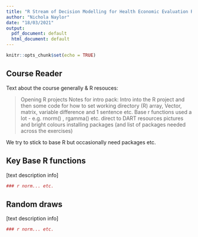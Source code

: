 ```yaml
---
title: "R Stream of Decision Modelling for Health Economic Evaluation Reader"
author: "Nichola Naylor"
date: "18/03/2021"
output:
  pdf_document: default
  html_document: default
---
```


```r
knitr::opts_chunk$set(echo = TRUE)
```

## Course Reader 
Text about the course generally & R resouces:

> Opening R projects
Notes for intro pack:
> Intro into the R project and then some code for how to set working directory (R) 
> array, Vector, matrix, variable difference and 1 sentence etc.
> Base r functions used a lot - e.g. rnorm() , rgamma() etc. 
> direct to DART resources
> pictures and bright colours 
> installing packages (and list of packages needed across the exercises)

We try to stick to base R but occasionally need packages etc.

## Key Base R functions

[text description info]

```r

### r norm... etc.


```
## Random draws

[text description info]

```r

### r norm... etc.


```
